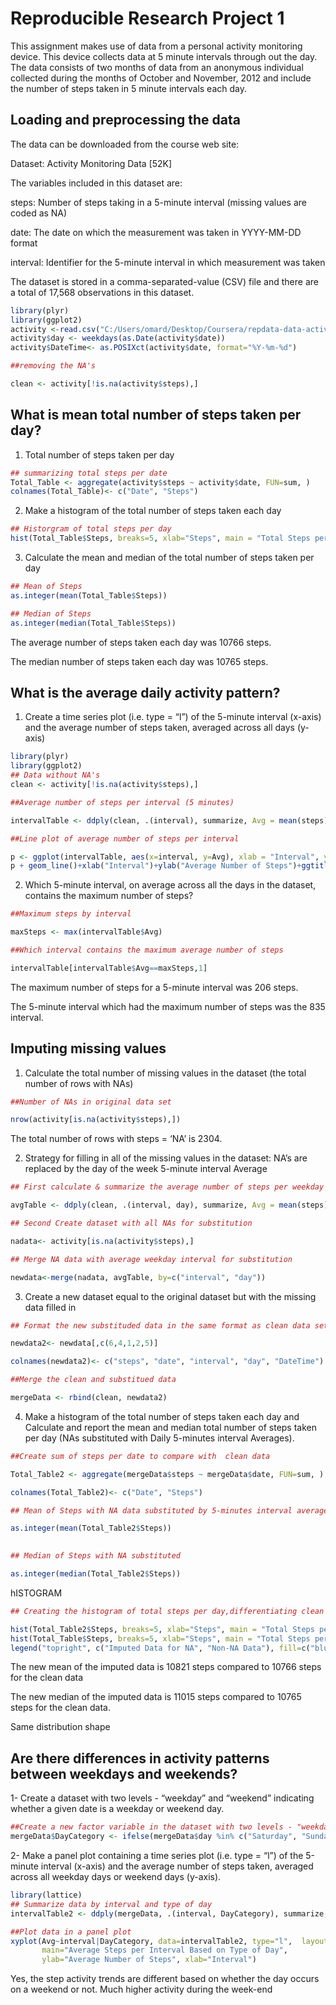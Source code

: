 Reproducible Research Project 1
=============================================================================================================================================================================================================================================

This assignment makes use of data from a personal activity monitoring device. This device collects data at 5 minute intervals through out the day. The data consists of two months of data from an anonymous individual collected during the months of October and November, 2012 and include the number of steps taken in 5 minute intervals each day.

## Loading and preprocessing the data

The data can be downloaded from the course web site:

Dataset: Activity Monitoring Data [52K]

The variables included in this dataset are:

steps: Number of steps taking in a 5-minute interval (missing values are coded as NA)

date: The date on which the measurement was taken in YYYY-MM-DD format

interval: Identifier for the 5-minute interval in which measurement was taken

The dataset is stored in a comma-separated-value (CSV) file and there are a total of 17,568 observations in this dataset.



```{r setup, echo=TRUE}
library(plyr)
library(ggplot2)
activity <-read.csv("C:/Users/omard/Desktop/Coursera/repdata-data-activity/activity.csv")
activity$day <- weekdays(as.Date(activity$date))
activity$DateTime<- as.POSIXct(activity$date, format="%Y-%m-%d")

##removing the NA's 

clean <- activity[!is.na(activity$steps),]

```
## What is mean total number of steps taken per day?

1. Total number of steps taken per day

```{r steps/ date, echo=TRUE}
## summarizing total steps per date
Total_Table <- aggregate(activity$steps ~ activity$date, FUN=sum, )
colnames(Total_Table)<- c("Date", "Steps")
```
2. Make a histogram of the total number of steps taken each day

```{r historgram, echo=true}
## Historgram of total steps per day
hist(Total_Table$Steps, breaks=5, xlab="Steps", main = "Total Steps per Day")

```
3. Calculate the mean and median of the total number of steps taken per day

```{r mean, echo=TRUE}
## Mean of Steps
as.integer(mean(Total_Table$Steps))
```
```{r median, echo=TRUE}
## Median of Steps
as.integer(median(Total_Table$Steps))
```
The average number of steps taken each day was 10766 steps.

The median number of steps taken each day was 10765 steps.


## What is the average daily activity pattern?

1. Create a time series plot (i.e. type = "l") of the 5-minute interval (x-axis) and the average number of steps taken, averaged across all days (y-axis)

```{r averages,echo=true}
library(plyr)
library(ggplot2)
## Data without NA's
clean <- activity[!is.na(activity$steps),]

##Average number of steps per interval (5 minutes)

intervalTable <- ddply(clean, .(interval), summarize, Avg = mean(steps))

##Line plot of average number of steps per interval

p <- ggplot(intervalTable, aes(x=interval, y=Avg), xlab = "Interval", ylab="Average Number of Steps")
p + geom_line()+xlab("Interval")+ylab("Average Number of Steps")+ggtitle("Average Number of Steps per Interval")
```
2. Which 5-minute interval, on average across all the days in the dataset, contains the maximum number of steps?

```{r max steps, echo=true}
##Maximum steps by interval

maxSteps <- max(intervalTable$Avg)

##Which interval contains the maximum average number of steps

intervalTable[intervalTable$Avg==maxSteps,1]
```
The maximum number of steps for a 5-minute interval was 206 steps.

The 5-minute interval which had the maximum number of steps was the 835 interval.

## Imputing missing values

1. Calculate  the total number of missing values in the dataset  (the total number of rows with NAs)

```{r}

##Number of NAs in original data set

nrow(activity[is.na(activity$steps),])
```
The total number of rows with steps = 'NA' is 2304.

2. Strategy for filling in all of the missing values in the dataset:
   NA's  are replaced by the day of the week  5-minute interval Average
  
```{r}
## First calculate & summarize the average number of steps per weekday and interval

avgTable <- ddply(clean, .(interval, day), summarize, Avg = mean(steps))

## Second Create dataset with all NAs for substitution

nadata<- activity[is.na(activity$steps),]

## Merge NA data with average weekday interval for substitution

newdata<-merge(nadata, avgTable, by=c("interval", "day"))
```
3. Create a new dataset  equal to the original dataset but with the missing data filled in

```{r}
## Format the new substituded data in the same format as clean data set

newdata2<- newdata[,c(6,4,1,2,5)]

colnames(newdata2)<- c("steps", "date", "interval", "day", "DateTime")

##Merge the clean and substitued data 

mergeData <- rbind(clean, newdata2)
```
 
 4. Make a histogram of the total number of steps taken each day and Calculate and report the mean and median total number of steps taken per day (NAs substituted with Daily 5-minutes interval Averages). 

```{r}
##Create sum of steps per date to compare with  clean data

Total_Table2 <- aggregate(mergeData$steps ~ mergeData$date, FUN=sum, )

colnames(Total_Table2)<- c("Date", "Steps")

## Mean of Steps with NA data substituted by 5-minutes interval averages

as.integer(mean(Total_Table2$Steps))
 
```
```{r}
## Median of Steps with NA substituted

as.integer(median(Total_Table2$Steps))
```
hISTOGRAM
  
```{r}
## Creating the histogram of total steps per day,differentiating clean (non-NA) vs I mputted data for NA

hist(Total_Table2$Steps, breaks=5, xlab="Steps", main = "Total Steps per Day with NAs replaced by Daily 5-minutes interval Averages ", col="Blue")
hist(Total_Table$Steps, breaks=5, xlab="Steps", main = "Total Steps per Day with NAs replaced by Daily 5-minutes interval Averages", col="Green", add=T)
legend("topright", c("Imputed Data for NA", "Non-NA Data"), fill=c("blue", "green") )
```
The new mean of the imputed data is 10821 steps compared to 10766 steps for the clean data

The new median of the imputed data is 11015 steps compared to 10765 steps for the clean data. 

Same distribution shape

## Are there differences in activity patterns between weekdays and weekends?

1- Create a  dataset with two levels - "weekday" and "weekend" indicating whether a given date is a weekday or weekend day.
```{r}
##Create a new factor variable in the dataset with two levels - "weekday" and "weekend"
mergeData$DayCategory <- ifelse(mergeData$day %in% c("Saturday", "Sunday"), "Weekend", "Weekday")
```
2- Make a panel plot containing a time series plot (i.e. type = "l") of the 5-minute interval (x-axis) and the average number of steps taken, averaged across all weekday days or weekend days (y-axis).
```{r}
library(lattice) 
## Summarize data by interval and type of day
intervalTable2 <- ddply(mergeData, .(interval, DayCategory), summarize, Avg = mean(steps))

##Plot data in a panel plot
xyplot(Avg~interval|DayCategory, data=intervalTable2, type="l",  layout = c(1,2),
       main="Average Steps per Interval Based on Type of Day", 
       ylab="Average Number of Steps", xlab="Interval")
```

Yes, the step activity trends are different based on whether the day occurs on a weekend or not. Much higher activity during the week-end 